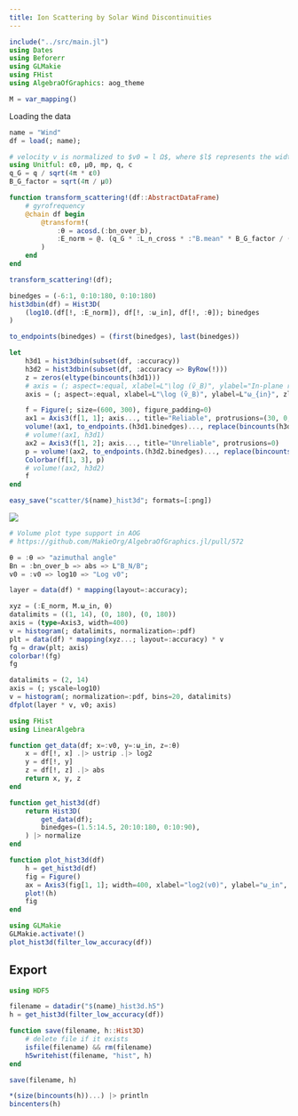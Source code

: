 ```yaml
---
title: Ion Scattering by Solar Wind Discontinuities
---
```


```julia
include("../src/main.jl")
using Dates
using Beforerr
using GLMakie
using FHist
using AlgebraOfGraphics: aog_theme

M = var_mapping()
```

Loading the data

```julia
name = "Wind"
df = load(; name);
```

```julia
# velocity v is normalized to $v0 = l Ω$, where $l$ represents the width of the RD and $Ω = q B/(mpc)$ is the cyclotron frequency.
using Unitful: ε0, μ0, mp, q, c
q_G = q / sqrt(4π * ε0)
B_G_factor = sqrt(4π / μ0)

function transform_scattering!(df::AbstractDataFrame)
    # gyrofrequency
    @chain df begin
        @transform!(
            :θ = acosd.(:bn_over_b),
            :E_norm = @. (q_G * :L_n_cross * :"B.mean" * B_G_factor / (mp * c^2)) |> NoUnits
        )
    end
end

transform_scattering!(df);
```

```julia
binedges = (-6:1, 0:10:180, 0:10:180)
hist3dbin(df) = Hist3D(
    (log10.(df[!, :E_norm]), df[!, :ω_in], df[!, :θ]); binedges
)

to_endpoints(binedges) = (first(binedges), last(binedges))

let
    h3d1 = hist3dbin(subset(df, :accuracy))
    h3d2 = hist3dbin(subset(df, :accuracy => ByRow(!)))
    z = zeros(eltype(bincounts(h3d1)))
    # axis = (; aspect=:equal, xlabel=L"\log (ṽ_B)", ylabel="In-plane rotation angle", zlabel="Azimuthal angle")
    axis = (; aspect=:equal, xlabel=L"\log (ṽ_B)", ylabel=L"ω_{in}", zlabel=L"θ")

    f = Figure(; size=(600, 300), figure_padding=0)
    ax1 = Axis3(f[1, 1]; axis..., title="Reliable", protrusions=(30, 0, 60, 30))
    volume!(ax1, to_endpoints.(h3d1.binedges)..., replace(bincounts(h3d1), z => NaN))
    # volume!(ax1, h3d1)
    ax2 = Axis3(f[1, 2]; axis..., title="Unreliable", protrusions=0)
    p = volume!(ax2, to_endpoints.(h3d2.binedges)..., replace(bincounts(h3d2), z => NaN))
    Colorbar(f[1, 3], p)
    # volume!(ax2, h3d2)
    f
end

easy_save("scatter/$(name)_hist3d"; formats=[:png])
```

![](../figures/scatter/wind_hist3d.png)


```julia
# Volume plot type support in AOG
# https://github.com/MakieOrg/AlgebraOfGraphics.jl/pull/572

θ = :θ => "azimuthal angle"
Bn = :bn_over_b => abs => L"B_N/B";
v0 = :v0 => log10 => "Log v0";

layer = data(df) * mapping(layout=:accuracy);

xyz = (:E_norm, M.ω_in, θ)
datalimits = ((1, 14), (0, 180), (0, 180))
axis = (type=Axis3, width=400)
v = histogram(; datalimits, normalization=:pdf)
plt = data(df) * mapping(xyz...; layout=:accuracy) * v
fg = draw(plt; axis)
colorbar!(fg)
fg
```


```julia
datalimits = (2, 14)
axis = (; yscale=log10)
v = histogram(; normalization=:pdf, bins=20, datalimits)
dfplot(layer * v, v0; axis)
```

```julia
using FHist
using LinearAlgebra

function get_data(df; x=:v0, y=:ω_in, z=:θ)
    x = df[!, x] .|> ustrip .|> log2
    y = df[!, y]
    z = df[!, z] .|> abs
    return x, y, z
end

function get_hist3d(df)
    return Hist3D(
        get_data(df);
        binedges=(1.5:14.5, 20:10:180, 0:10:90),
    ) |> normalize
end

function plot_hist3d(df)
    h = get_hist3d(df)
    fig = Figure()
    ax = Axis3(fig[1, 1]; width=400, xlabel="log2(v0)", ylabel="ω_in", zlabel="θ")
    plot!(h)
    fig
end

using GLMakie
GLMakie.activate!()
plot_hist3d(filter_low_accuracy(df))
```

## Export

```julia
using HDF5

filename = datadir("$(name)_hist3d.h5")
h = get_hist3d(filter_low_accuracy(df))

function save(filename, h::Hist3D)
    # delete file if it exists
    isfile(filename) && rm(filename)
    h5writehist(filename, "hist", h)
end

save(filename, h)
```

```julia
*(size(bincounts(h))...) |> println
bincenters(h)
```
